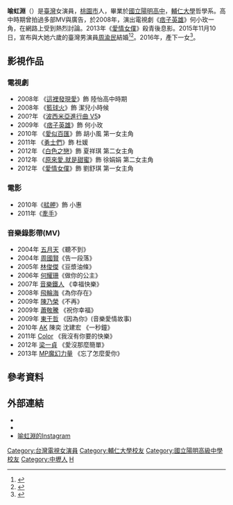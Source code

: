 {{藝人
| 姓名 = 喻虹淵
| 類型 = 女演員
| 圖片 =
| 圖片尺寸 = 
| 圖片簡介 = 
| 原名 = 喻虹淵
| 英文名 = Reen Yu
| 綽號 = 小淵
| 國籍 = {{ROC}}
| 籍貫 = 
| 出生日期 = {{Birth_date_and_age|1987|10|22}}
| 出生地點 = {{ROC}}[[臺灣|臺灣]][[桃園縣|桃園縣]][[中壢市|中壢市]]<br>（今臺灣桃園市中壢區）
| 配偶 = {{marriage|[[周渝民|周渝民]]|2015}}
| 兒女 = 1女
| 職業 = [[演員|演員]]
| 語言 = [[漢語|漢語]]、[[英語|英語]]
| imdb = 3818843
| 教育程度 = [[國立陽明高級中學|國立陽明高級中學]]<br />[[輔仁大學|輔仁大學]]哲學系[[學士|學士]]
| 活躍年代 = 2008-2013年
| 經紀公司 = [[寶麗來國際娛樂|寶麗來國際娛樂]]（2011）
}}
'''喻虹淵'''（{{bd|1987年|10月22日|catIdx=Yu, Huong-yuang}}）是[[臺灣|臺灣]]女演員，[[桃園市|桃園市]]人，畢業於[[國立陽明高級中學|國立陽明高中]]，[[輔仁大學|輔仁大學]]哲學系。高中時期曾拍過多部MV與廣告，於2008年，演出電視劇《[[痞子英雄|痞子英雄]]》何小玫一角，在網路上受到熱烈討論。2013年《[[愛情女僕|愛情女僕]]》殺青後息影。2015年11月10日，宣布與大她六歲的臺灣男演員[[周渝民|周渝民]]結婚<ref>{{Cite web |url = http://ent.appledaily.com.tw/enews/article/entertainment/20151111/36892736 |title = 周渝民趁經紀人在巴黎滑進戶政所 亮婚戒閃娶喻虹淵 |author = 葉婉如、趙大智 |publisher = 《蘋果日報》 |language = zh-tw |accessdate = 2015年11月11日 |archive-date = 2015年11月12日 |archive-url = https://web.archive.org/web/20151112210305/http://ent.appledaily.com.tw/enews/article/entertainment/20151111/36892736 |dead-url = yes }}</ref><ref>{{Cite web |url = http://www.chinatimes.com/realtimenews/20151110005472-260404 |title = 恭喜！周渝民、喻虹淵閃電宣布結婚 |author = 蔡曉婷、吳品瑤、吳玫穎 |publisher = 《中時電子報》 |language = zh-tw |accessdate = 2015年11月10日 |archive-date = 2020年12月1日 |archive-url = https://web.archive.org/web/20201201021600/https://www.chinatimes.com/realtimenews/20151110005472-260404 |dead-url = no }}</ref>。2016年，產下一女<ref>{{Cite web |url = http://www.appledaily.com.tw/realtimenews/article/entertainment/20160804/921729/1/ |title = 【獨家】恭喜周渝民當爸！喻虹淵祕密生下小公主 |author = 趙大智 |publisher = 《蘋果日報》 |language = zh-tw |accessdate = 2016年8月4日 |archive-date = 2017年4月3日 |archive-url = https://web.archive.org/web/20170403013216/http://www.appledaily.com.tw/realtimenews/article/entertainment/20160804/921729/1 |dead-url = no }}</ref>。

== 影視作品 ==
===電視劇===
*2008年 《[[這裡發現愛|這裡發現愛]]》飾 陸怡高中時期
*2008年 《[[籃球火|籃球火]]》飾 潔兒小時候
*200?年 《[[波西米亞進行曲_V5|波西米亞進行曲 V5]]》
*2009年 《[[痞子英雄|痞子英雄]]》飾 何小玫
*2010年 《[[愛似百匯_(電視劇)|愛似百匯]]》飾 胡小風 第一女主角
*2011年 《[[勇士們_(電視劇)|勇士們]]》飾 杜媛
*2012年 《[[白色之戀_(台灣電視劇)|白色之戀]]》飾 夏祥琪 第二女主角
*2012年 《[[原來愛.就是甜蜜|原來愛.就是甜蜜]]》飾 徐娟娟 第二女主角
*2012年 《[[愛情女僕|愛情女僕]]》飾 劉舒琪 第一女主角

=== 電影 ===
*2010年《[[艋舺_(電影)|艋舺]]》飾 小惠
*2011年《[[牽手_(電影)|牽手]]》

=== 音樂錄影帶(MV) ===
*2004年 [[五月天|五月天]]《聽不到》
*2004年 [[周國賢|周國賢]]《告一段落》
*2005年 [[林俊傑|林俊傑]]《豆漿油條》
*2006年 [[何耀珊|何耀珊]]《做你的公主》
*2007年 [[音樂鐵人|音樂鐵人]] 《幸福快樂》
*2008年 [[飛輪海|飛輪海]]《為你存在》
*2009年 [[陳乃榮|陳乃榮]]《不再》
*2009年 [[蕭敬騰|蕭敬騰]] 《祝你幸福》
*2009年 [[東于哲|東于哲]] 《因為你》(音樂愛情故事)
*2010年 [[AK|AK]] 陳奕 沈建宏 《一秒鐘》
*2011年 [[Color|Color]] 《我沒有你要的快樂》
*2012年  [[梁一貞|梁一貞]] 《愛沒那麼簡單》
*2013年 [[MP魔幻力量|MP魔幻力量]] 《忘了怎麼愛你》

== 參考資料 ==
{{reflist|2}}

== 外部連結 ==
*{{Facebook|喻虹淵-501701280460}}
*{{Sinaweibo|1834066202}}
*[https://instagram.com/f.reenyu?igshid=sm6xkblam47v 喻虹淵的Instagram] 

{{DEFAULTSORT:YU喻}}
[[Category:台灣電視女演員|Category:台灣電視女演員]]
[[Category:輔仁大學校友|Category:輔仁大學校友]]
[[Category:國立陽明高級中學校友|Category:國立陽明高級中學校友]]
[[Category:中壢人|Category:中壢人]]
[[Category:喻姓|H]]
